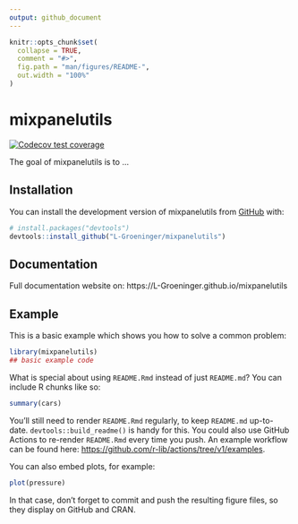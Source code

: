 ```yaml
---
output: github_document
---
```


<!-- README.md is generated from README.Rmd. Please edit that file -->

```r
knitr::opts_chunk$set(
  collapse = TRUE,
  comment = "#>",
  fig.path = "man/figures/README-",
  out.width = "100%"
)
```

# mixpanelutils

<!-- badges: start -->
[![Codecov test coverage](https://codecov.io/gh/L-Groeninger/mixpanelutils/branch/master/graph/badge.svg)](https://app.codecov.io/gh/L-Groeninger/mixpanelutils?branch=master)
<!-- badges: end -->

The goal of mixpanelutils is to ...

## Installation

You can install the development version of mixpanelutils from [GitHub](https://github.com/) with:

``` r
# install.packages("devtools")
devtools::install_github("L-Groeninger/mixpanelutils")
```

## Documentation

Full documentation website on: https://L-Groeninger.github.io/mixpanelutils

## Example

This is a basic example which shows you how to solve a common problem:

```r
library(mixpanelutils)
## basic example code
```

What is special about using `README.Rmd` instead of just `README.md`? You can include R chunks like so:

```r
summary(cars)
```

You'll still need to render `README.Rmd` regularly, to keep `README.md` up-to-date. `devtools::build_readme()` is handy for this. You could also use GitHub Actions to re-render `README.Rmd` every time you push. An example workflow can be found here: <https://github.com/r-lib/actions/tree/v1/examples>.

You can also embed plots, for example:

```r
plot(pressure)
```

In that case, don't forget to commit and push the resulting figure files, so they display on GitHub and CRAN.
